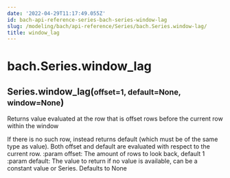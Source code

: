 ```yaml
---
date: '2022-04-29T11:17:49.055Z'
id: bach-api-reference-series-bach-series-window-lag
slug: /modeling/bach/api-reference/Series/bach.Series.window-lag/
title: window_lag
---
```


# bach.Series.window_lag

<div class="method">
<h2 class="signature-class"><span class="additional-name">Series.</span><span class="name">window_lag(</span><small class="parameter-list"><span class="parameter" id="offset">offset=1</span>, <span class="parameter" id="default">default=None</span>, <span class="parameter" id="window">window=None</span></small>)</h2>


<div class="content">

Returns value evaluated at the row that is offset rows before the current row within the window

If there is no such row, instead returns default (which must be of the same type as value).
Both offset and default are evaluated with respect to the current row.
:param offset: The amount of rows to look back, default 1
:param default: The value to return if no value is available, can be a constant value or Series.
Defaults to None


</div>

</div>
